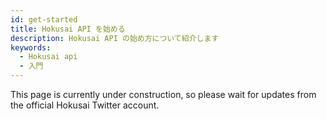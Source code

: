```yaml
---
id: get-started
title: Hokusai API を始める
description: Hokusai API の始め方について紹介します
keywords:
  - Hokusai api
  - 入門
---
```


This page is currently under construction, so please wait for updates from the official Hokusai Twitter account.